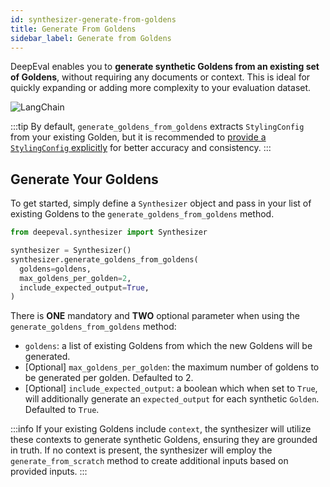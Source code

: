 ```yaml
---
id: synthesizer-generate-from-goldens
title: Generate From Goldens
sidebar_label: Generate from Goldens
---
```


DeepEval enables you to **generate synthetic Goldens from an existing set of Goldens**, without requiring any documents or context. This is ideal for quickly expanding or adding more complexity to your evaluation dataset.

<div
  style={{
    display: "flex",
    alignItems: "center",
    justifyContent: "center",
  }}
>
  <img
    src="https://deepeval-docs.s3.us-east-1.amazonaws.com/goldens_from_goldens.svg"
    alt="LangChain"
    style={{
      marginTop: "20px",
      marginBottom: "50px",
      height: "auto",
      maxHeight: "800px",
    }}
  />
</div>

:::tip
By default, `generate_goldens_from_goldens` extracts `StylingConfig` from your existing Golden, but it is recommended to [provide a `StylingConfig` explicitly](/docs/synthesizer-introduction#styling-options) for better accuracy and consistency.
:::

## Generate Your Goldens

To get started, simply define a `Synthesizer` object and pass in your list of existing Goldens to the `generate_goldens_from_goldens` method.

```python
from deepeval.synthesizer import Synthesizer

synthesizer = Synthesizer()
synthesizer.generate_goldens_from_goldens(
  goldens=goldens,
  max_goldens_per_golden=2,
  include_expected_output=True,
)
```

There is **ONE** mandatory and **TWO** optional parameter when using the `generate_goldens_from_goldens` method:

- `goldens`: a list of existing Goldens from which the new Goldens will be generated.
- [Optional] `max_goldens_per_golden`: the maximum number of goldens to be generated per golden. Defaulted to 2.
- [Optional] `include_expected_output`: a boolean which when set to `True`, will additionally generate an `expected_output` for each synthetic `Golden`. Defaulted to `True`.

:::info
If your existing Goldens include `context`, the synthesizer will utilize these contexts to generate synthetic Goldens, ensuring they are grounded in truth. If no context is present, the synthesizer will employ the `generate_from_scratch` method to create additional inputs based on provided inputs.
:::
